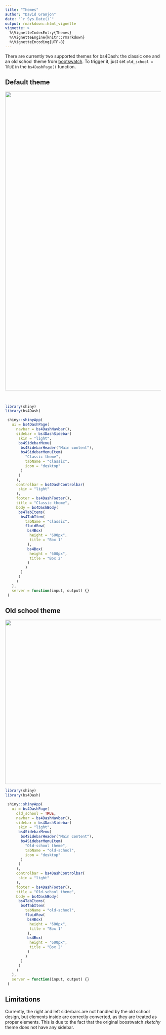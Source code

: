 ```yaml
---
title: "Themes"
author: "David Granjon"
date: "`r Sys.Date()`"
output: rmarkdown::html_vignette
vignette: >
  %\VignetteIndexEntry{Themes}
  %\VignetteEngine{knitr::rmarkdown}
  %\VignetteEncoding{UTF-8}
---
```


There are currently two supported themes for bs4Dash: the classic one and an old
school theme from [bootswatch](https://bootswatch.com/sketchy/). To trigger it,
just set `old_school = TRUE` in the `bs4DashPage()` function.

## Default theme

<img src="figures/bs4Dash_showcase.png" width="848" height="964">

<br>

```r
library(shiny)
library(bs4Dash)

 shiny::shinyApp(
   ui = bs4DashPage(
     navbar = bs4DashNavbar(),
     sidebar = bs4DashSidebar(
      skin = "light",
      bs4SidebarMenu(
       bs4SidebarHeader("Main content"),
       bs4SidebarMenuItem(
         "Classic theme",
         tabName = "classic",
         icon = "desktop"
       )
      )
     ),
     controlbar = bs4DashControlbar(
      skin = "light"
     ),
     footer = bs4DashFooter(),
     title = "Classic theme",
     body = bs4DashBody(
      bs4TabItems(
       bs4TabItem(
         tabName = "classic",
         fluidRow(
          bs4Box(
           height = "600px",
           title = "Box 1"
          ),
          bs4Box(
           height = "600px",
           title = "Box 2"
          )
         )
       )
      )
     )
   ),
   server = function(input, output) {}
 )
```

## Old school theme

<img src="figures/old_school.png" width="848" height="530">

```r
library(shiny)
library(bs4Dash)

 shiny::shinyApp(
   ui = bs4DashPage(
     old_school = TRUE,
     navbar = bs4DashNavbar(),
     sidebar = bs4DashSidebar(
      skin = "light",
      bs4SidebarMenu(
       bs4SidebarHeader("Main content"),
       bs4SidebarMenuItem(
         "Old-school theme",
         tabName = "old-school",
         icon = "desktop"
       )
      )
     ),
     controlbar = bs4DashControlbar(
      skin = "light"
     ),
     footer = bs4DashFooter(),
     title = "Old-school theme",
     body = bs4DashBody(
      bs4TabItems(
       bs4TabItem(
         tabName = "old-school",
         fluidRow(
          bs4Box(
           height = "600px",
           title = "Box 1"
          ),
          bs4Box(
           height = "600px",
           title = "Box 2"
          )
         )
       )
      )
     )
   ),
   server = function(input, output) {}
 )
```

## Limitations

Currently, the right and left siderbars are not handled by the old school design,
but elements inside are correctly converted, as they are treated as proper elements. 
This is due to the fact that the original boostwatch *sketchy* theme does not have any sidebar. 